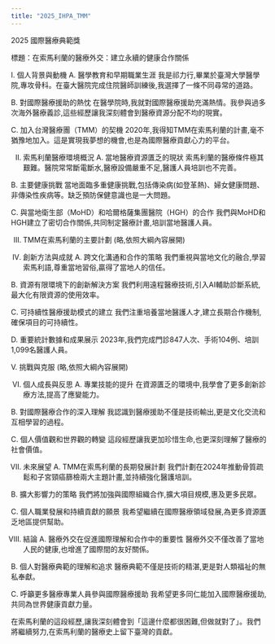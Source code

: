 ```yaml
---
title: "2025_IHPA_TMM"
---
```

2025 國際醫療典範獎

標題：在索馬利蘭的醫療外交：建立永續的健康合作關係

I. 個人背景與動機
A. 醫學教育和早期職業生涯
我是祁力行,畢業於臺灣大學醫學院,專攻骨科。在臺大醫院完成住院醫師訓練後,我選擇了一條不同尋常的道路。

B. 對國際醫療援助的熱忱
在醫學院時,我就對國際醫療援助充滿熱情。我參與過多次海外醫療義診,這些經歷讓我深刻體會到醫療資源分配不均的現實。

C. 加入台灣醫療團（TMM）的契機
2020年,我得知TMM在索馬利蘭的計畫,毫不猶豫地加入。這是實現我夢想的機會,也是為國際醫療貢獻心力的平台。

II. 索馬利蘭醫療環境概況
A. 當地醫療資源匱乏的現狀
索馬利蘭的醫療條件極其艱難。醫院常常斷電斷水,醫療設備嚴重不足,醫護人員培訓也不完善。

B. 主要健康挑戰
當地面臨多重健康挑戰,包括傳染病(如登革熱)、婦女健康問題、非傳染性疾病等。缺乏預防保健意識也是一大問題。

C. 與當地衛生部（MoHD）和哈爾格薩集團醫院（HGH）的合作
我們與MoHD和HGH建立了密切合作關係,共同制定醫療計畫,培訓當地醫護人員。

III. TMM在索馬利蘭的主要計劃
(略,依照大綱內容展開)

IV. 創新方法與成就
A. 跨文化溝通和合作的策略
我們重視與當地文化的融合,學習索馬利語,尊重當地習俗,贏得了當地人的信任。

B. 資源有限環境下的創新解決方案
我們利用遠程醫療技術,引入AI輔助診斷系統,最大化有限資源的使用效率。

C. 可持續性醫療援助模式的建立
我們注重培養當地醫護人才,建立長期合作機制,確保項目的可持續性。

D. 重要統計數據和成果展示
2023年,我們完成門診847人次、手術104例、培訓1,099名醫護人員。

V. 挑戰與克服
(略,依照大綱內容展開)

VI. 個人成長與反思
A. 專業技能的提升
在資源匱乏的環境中,我學會了更多創新診療方法,提高了應變能力。

B. 對國際醫療合作的深入理解
我認識到醫療援助不僅是技術輸出,更是文化交流和互相學習的過程。

C. 個人價值觀和世界觀的轉變
這段經歷讓我更加珍惜生命,也更深刻理解了醫療的社會價值。

VII. 未來展望
A. TMM在索馬利蘭的長期發展計劃
我們計劃在2024年推動骨質疏鬆和子宮頸癌篩檢兩大主題計畫,並持續強化醫護培訓。

B. 擴大影響力的策略
我們將加強與國際組織合作,擴大項目規模,惠及更多民眾。

C. 個人職業發展和持續貢獻的願景
我希望繼續在國際醫療領域發展,為更多資源匱乏地區提供幫助。

VIII. 結論
A. 醫療外交在促進國際理解和合作中的重要性
醫療外交不僅改善了當地人民的健康,也增進了國際間的友好關係。

B. 個人對醫療典範的理解和追求
醫療典範不僅是技術的精湛,更是對人類福祉的無私奉獻。

C. 呼籲更多醫療專業人員參與國際醫療援助
我希望更多同仁能加入國際醫療援助,共同為世界健康貢獻力量。

在索馬利蘭的這段經歷,讓我深刻體會到「這邊什麼都很困難,但做就對了」。我們將繼續努力,在索馬利蘭的醫療史上留下臺灣的貢獻。


